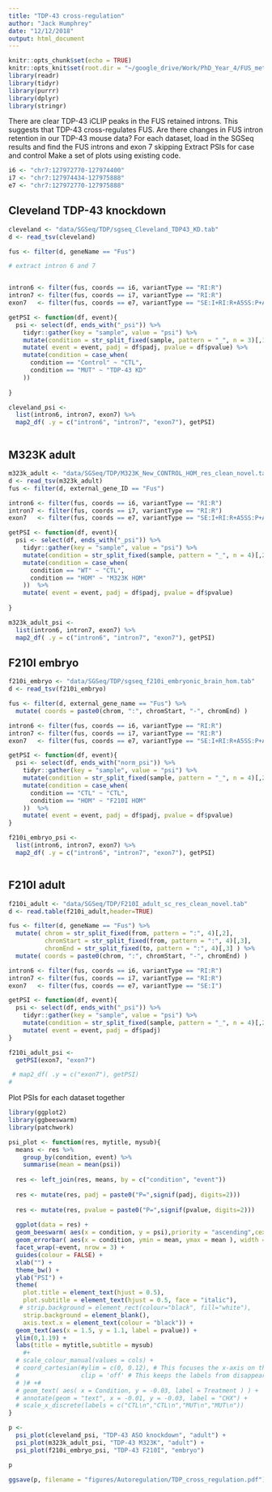 ```yaml
---
title: "TDP-43 cross-regulation"
author: "Jack Humphrey"
date: "12/12/2018"
output: html_document
---
```


```r
knitr::opts_chunk$set(echo = TRUE)
knitr::opts_knit$set(root.dir = "~/google_drive/Work/PhD_Year_4/FUS_meta-analysis/")
library(readr)
library(tidyr)
library(purrr)
library(dplyr)
library(stringr)
```

There are clear TDP-43 iCLIP peaks in the FUS retained introns. This suggests that TDP-43 cross-regulates FUS. Are there changes in FUS intron retention in our TDP-43 mouse data?
For each dataset, load in the SGSeq results and find the FUS introns and exon 7 skipping
Extract PSIs for case and control
Make a set of plots using existing code.

```r
i6 <- "chr7:127972770-127974400"
i7 <- "chr7:127974434-127975888"
e7 <- "chr7:127972770-127975888"
```



## Cleveland TDP-43 knockdown


```r
cleveland <- "data/SGSeq/TDP/sgseq_Cleveland_TDP43_KD.tab"
d <- read_tsv(cleveland)

fus <- filter(d, geneName == "Fus")

# extract intron 6 and 7


intron6 <- filter(fus, coords == i6, variantType == "RI:R")
intron7 <- filter(fus, coords == i7, variantType == "RI:R")
exon7   <- filter(fus, coords == e7, variantType == "SE:I+RI:R+A5SS:P+A3SS:P")

getPSI <- function(df, event){
  psi <- select(df, ends_with("_psi")) %>%
    tidyr::gather(key = "sample", value = "psi") %>%
    mutate(condition = str_split_fixed(sample, pattern = "_", n = 3)[,1] ) %>%
    mutate( event = event, padj = df$padj, pvalue = df$pvalue) %>%
    mutate(condition = case_when(
      condition == "Control" ~ "CTL",
      condition == "MUT" ~ "TDP-43 KD"
    )) 
  
}

cleveland_psi <- 
  list(intron6, intron7, exon7) %>%
  map2_df( .y = c("intron6", "intron7", "exon7"), getPSI)



```

## M323K adult

```r
m323k_adult <- "data/SGSeq/TDP/M323K_New_CONTROL_HOM_res_clean_novel.tab"
d <- read_tsv(m323k_adult)
fus <- filter(d, external_gene_ID == "Fus")

intron6 <- filter(fus, coords == i6, variantType == "RI:R")
intron7 <- filter(fus, coords == i7, variantType == "RI:R")
exon7   <- filter(fus, coords == e7, variantType == "SE:I+RI:R+A5SS:P+A3SS:P")

getPSI <- function(df, event){
  psi <- select(df, ends_with("_psi")) %>%
    tidyr::gather(key = "sample", value = "psi") %>%
    mutate(condition = str_split_fixed(sample, pattern = "_", n = 4)[,2] ) %>%
    mutate(condition = case_when(
      condition == "WT" ~ "CTL",
      condition == "HOM" ~ "M323K HOM"
    ))  %>%
    mutate( event = event, padj = df$padj, pvalue = df$pvalue)
  
}

m323k_adult_psi <- 
  list(intron6, intron7, exon7) %>%
  map2_df( .y = c("intron6", "intron7", "exon7"), getPSI)


```

## F210I embryo

```r
f210i_embryo <- "data/SGSeq/TDP/sgseq_f210i_embryonic_brain_hom.tab"
d <- read_tsv(f210i_embryo)

fus <- filter(d, external_gene_name == "Fus") %>%
  mutate( coords = paste0(chrom, ":", chromStart, "-", chromEnd) )

intron6 <- filter(fus, coords == i6, variantType == "RI:R")
intron7 <- filter(fus, coords == i7, variantType == "RI:R")
exon7   <- filter(fus, coords == e7, variantType == "SE:I+RI:R+A5SS:P+A3SS:P")

getPSI <- function(df, event){
  psi <- select(df, ends_with("norm_psi")) %>%
    tidyr::gather(key = "sample", value = "psi") %>%
    mutate(condition = str_split_fixed(sample, pattern = "_", n = 4)[,2] ) %>%
    mutate(condition = case_when(
      condition == "CTL" ~ "CTL",
      condition == "HOM" ~ "F210I HOM"
    ))  %>%
    mutate( event = event, padj = df$padj, pvalue = df$pvalue)
}

f210i_embryo_psi <- 
  list(intron6, intron7, exon7) %>%
  map2_df( .y = c("intron6", "intron7", "exon7"), getPSI)



```

## F210I adult

```r
f210i_adult <- "data/SGSeq/TDP/F210I_adult_sc_res_clean_novel.tab"
d <- read.table(f210i_adult,header=TRUE)

fus <- filter(d, geneName == "Fus") %>%
  mutate( chrom = str_split_fixed(from, pattern = ":", 4)[,2],
          chromStart = str_split_fixed(from, pattern = ":", 4)[,3],
          chromEnd = str_split_fixed(to, pattern = ":", 4)[,3] ) %>%
  mutate( coords = paste0(chrom, ":", chromStart, "-", chromEnd) )

intron6 <- filter(fus, coords == i6, variantType == "RI:R")
intron7 <- filter(fus, coords == i7, variantType == "RI:R")
exon7   <- filter(fus, coords == e7, variantType == "SE:I")

getPSI <- function(df, event){
  psi <- select(df, ends_with("_psi")) %>%
    tidyr::gather(key = "sample", value = "psi") %>%
    mutate(condition = str_split_fixed(sample, pattern = "_", n = 4)[,2] ) %>%
    mutate( event = event, padj = df$padj)
}

f210i_adult_psi <- 
  getPSI(exon7, "exon7")

 # map2_df( .y = c("exon7"), getPSI)
#

```


Plot PSIs for each dataset together

```r
library(ggplot2)
library(ggbeeswarm)
library(patchwork)

psi_plot <- function(res, mytitle, mysub){
  means <- res %>%
    group_by(condition, event) %>%
    summarise(mean = mean(psi))
  
  res <- left_join(res, means, by = c("condition", "event"))
  
  res <- mutate(res, padj = paste0("P=",signif(padj, digits=2)))
  
  res <- mutate(res, pvalue = paste0("P=",signif(pvalue, digits=2)))
  
  ggplot(data = res) + 
  geom_beeswarm( aes(x = condition, y = psi),priority = "ascending",cex = 5) +
  geom_errorbar( aes(x = condition, ymin = mean, ymax = mean ), width = 0.5 ) +
  facet_wrap(~event, nrow = 3) +
  guides(colour = FALSE) +
  xlab("") +
  theme_bw() +
  ylab("PSI") +
  theme(
    plot.title = element_text(hjust = 0.5),
    plot.subtitle = element_text(hjust = 0.5, face = "italic"),
   # strip.background = element_rect(colour="black", fill="white"),
    strip.background = element_blank(),
    axis.text.x = element_text(colour = "black")) +
  geom_text(aes(x = 1.5, y = 1.1, label = pvalue)) +
  ylim(0,1.19) +
  labs(title = mytitle,subtitle = mysub)
    #+
  # scale_colour_manual(values = cols) +
  # coord_cartesian(#ylim = c(0, 0.12), # This focuses the x-axis on the range of interest
  #                 clip = 'off' # This keeps the labels from disappearing
  # )# +#
  # geom_text( aes( x = Condition, y = -0.03, label = Treatment ) ) +
  # annotate(geom = "text", x = -0.01, y = -0.03, label = "CHX") +
  # scale_x_discrete(labels = c("CTL\n","CTL\n","MUT\n","MUT\n"))
}

p <- 
  psi_plot(cleveland_psi, "TDP-43 ASO knockdown", "adult") + 
  psi_plot(m323k_adult_psi, "TDP-43 M323K", "adult") + 
  psi_plot(f210i_embryo_psi, "TDP-43 F210I", "embryo")

p

ggsave(p, filename = "figures/Autoregulation/TDP_cross_regulation.pdf")
```


